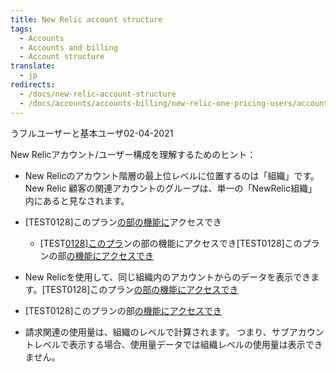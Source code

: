 ```yaml
---
title: New Relic account structure
tags:
  - Accounts
  - Accounts and billing
  - Account structure
translate:
  - jp
redirects:
  - /docs/new-relic-account-structure
  - /docs/accounts/accounts-billing/new-relic-one-pricing-users/account-user-structure
---
```


うフルユーザーと基本ユーザ02-04-2021

New Relicアカウント/ユーザー構成を理解するためのヒント：

* New Relicのアカウント階層の最上位レベルに位置するのは「組織」です。 New Relic 顧客の関連アカウントのグループは、単一の「NewRelic組織」内にあると見なされます。

* \[TEST0128]このプラン[の部の機能に](/docs/accounts/accounts-billing/new-relic-one-pricing-users/pricing-billing)アクセスでき

  * \[TEST[0128\]このプラ](https://newrelic.com/pricing)ンの部の機能にアクセスでき\[TEST0128]このプランの部[の機能にアクセスでき](/docs/accounts/install-new-relic/account-setup/manage-apps-or-users-sub-accounts)

* New Relicを使用して、同じ組織内のアカウントからのデータを表示できます。\[TEST0128]このプラン[の部の機能にアクセスでき](/docs/factors-affecting-access-features-data#account-access)

* \[TEST0128]このプランの部[の機能にアクセスでき](/docs/accounts/install-new-relic/account-setup/manage-apps-or-users-sub-accounts)

* 請求関連の使用量は、組織のレベルで計算されます。 つまり、サブアカウントレベルで表示する場合、使用量データでは組織レベルの使用量は表示できません。